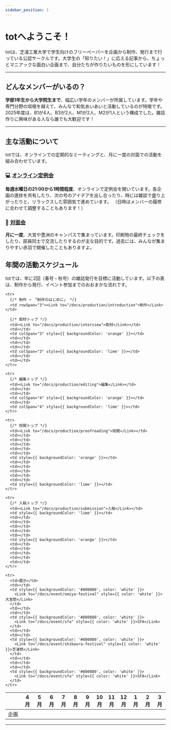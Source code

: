 ```yaml
---
sidebar_position: 1
---
```



# totへようこそ！

totは、芝浦工業大学で学生向けのフリーペーパーを企画から制作、発行まで行っている公認サークルです。大学生の「知りたい！」に応える記事から、ちょっとマニアックな面白い企画まで、自分たちが作りたいものを形にしています！

---

## どんなメンバーがいるの？

**学部1年生から大学院生まで**、幅広い学年のメンバーが所属しています。学年や専門分野の垣根を越えて、みんなで和気あいあいと活動しているのが特徴です。2025年度は、B1が4人、B3が2人、M1が2人、M2が1人という構成でした。雑誌作りに興味がある人なら誰でも大歓迎です！

---

## 主な活動について

totでは、オンラインでの定期的なミーティングと、月に一度の対面での活動を組み合わせています。

### 💻 [オンライン定例会](./Online-regular-meeting.md)

**毎週水曜日の21:00から1時間程度**、オンラインで定例会を開いています。各企画の進捗を共有したり、次の号のアイデアを出し合ったり、時には雑談で盛り上がったりと、リラックスした雰囲気で進めています。 （日時はメンバーの履修に合わせて調整することもあります！）

### 🤝 [対面会](./Face-to-face-meeting.md)

**月に一度**、大宮や豊洲のキャンパスで集まっています。印刷物の最終チェックをしたり、部員同士で交流したりするのが主な目的です。過去には、みんなが集まりやすい赤羽で開催したこともありますよ。

## 年間の活動スケジュール

totでは、年に2回（春号・秋号）の雑誌発行を目標に活動しています。以下の表は、制作から発行、イベント参加までのおおまかな流れです。

<table>
  <thead>
    <tr>
      <th width="10%"></th>
      <th width="7.5%">4月</th>
      <th width="7.5%">5月</th>
      <th width="7.5%">6月</th>
      <th width="7.5%">7月</th>
      <th width="7.5%">8月</th>
      <th width="7.5%">9月</th>
      <th width="7.5%">10月</th>
      <th width="7.5%">11月</th>
      <th width="7.5%">12月</th>
      <th width="7.5%">1月</th>
      <th width="7.5%">2月</th>
      <th width="7.5%">3月</th>
    </tr>
  </thead>
  <tbody>
    <tr>
      <td>企画</td>
      <td></td>
      <td colSpan="2" style={{ backgroundColor: 'orange' }}></td>
      <td></td>
      <td></td>
      <td></td>
      <td></td>
      <td colSpan="2" style={{ backgroundColor: 'lime' }}></td>
      <td></td>
      <td></td>
      <td></td>
    </tr>

    <tr>
      {/* 制作 → 「制作のはじめに」 */}
      <td rowSpan="3"><Link to="/docs/production/introduction">制作</Link></td>

      {/* 取材トップ */}
      <td><Link to="/docs/production/interview">取材</Link></td>
      <td></td>
      <td colSpan="3" style={{ backgroundColor: 'orange' }}></td>
      <td></td>
      <td></td>
      <td></td>
      <td colSpan="3" style={{ backgroundColor: 'lime' }}></td>
      <td></td>
      <td></td>
    </tr>

    <tr>
      {/* 編集トップ */}
      <td><Link to="/docs/production/editing">編集</Link></td>
      <td></td>
      <td></td>
      <td colSpan="4" style={{ backgroundColor: 'orange' }}></td>
      <td></td>
      <td colSpan="4" style={{ backgroundColor: 'lime' }}></td>
    </tr>

    <tr>
      {/* 校閲トップ */}
      <td><Link to="/docs/production/proofreading">校閲</Link></td>
      <td></td>
      <td></td>
      <td></td>
      <td></td>
      <td></td>
      <td style={{ backgroundColor: 'orange' }}></td>
      <td></td>
      <td></td>
      <td></td>
      <td></td>
      <td></td>
      <td style={{ backgroundColor: 'lime' }}></td>
    </tr>

    <tr>
      {/* 入稿トップ */}
      <td><Link to="/docs/production/submission">入稿</Link></td>
      <td style={{ backgroundColor: 'lime' }}></td>
      <td></td>
      <td></td>
      <td></td>
      <td></td>
      <td></td>
      <td style={{ backgroundColor: 'orange' }}></td>
      <td></td>
      <td></td>
      <td></td>
      <td></td>
      <td></td>
    </tr>

    <tr>
      <td>展示</td>
      <td></td>
      <td style={{ backgroundColor: '#800080', color: 'white' }}>
        <Link to="/docs/event/omiya-festival" style={{ color: 'white' }}>大宮祭</Link>
      </td>
      <td></td>
      <td></td>
      <td style={{ backgroundColor: '#800080', color: 'white' }}>
        <Link to="/docs/event/sfa" style={{ color: 'white' }}>SFA</Link>
      </td>
      <td></td>
      <td></td>
      <td style={{ backgroundColor: '#800080', color: 'white' }}>
        <Link to="/docs/event/shibaura-festival" style={{ color: 'white' }}>芝浦祭</Link>
      </td>
      <td></td>
      <td></td>
      <td></td>
      <td style={{ backgroundColor: '#800080', color: 'white' }}>
        <Link to="/docs/event/sfa" style={{ color: 'white' }}>SFA</Link>
      </td>
    </tr>
  </tbody>
</table>

---
